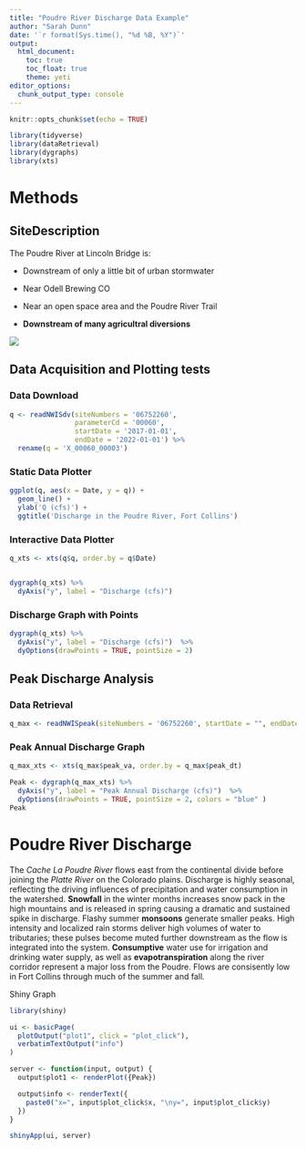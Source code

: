 ```yaml
---
title: "Poudre River Discharge Data Example"
author: "Sarah Dunn"
date: '`r format(Sys.time(), "%d %B, %Y")`'
output:
  html_document:
    toc: true
    toc_float: true
    theme: yeti
editor_options: 
  chunk_output_type: console
---
```


```r
knitr::opts_chunk$set(echo = TRUE)

library(tidyverse)
library(dataRetrieval)
library(dygraphs)
library(xts)
```


# Methods

## SiteDescription

The Poudre River at Lincoln Bridge is:

  - Downstream of only a little bit of urban stormwater

  - Near Odell Brewing CO
  
  - Near an open space area and the Poudre River Trail
  
  - **Downstream of many agricultral diversions**

![](https://waterdata.usgs.gov/nwisweb/local/state/co/text/pics/06752260big.jpg)


## Data Acquisition and Plotting tests

### Data Download


```r

q <- readNWISdv(siteNumbers = '06752260',
                parameterCd = '00060',
                startDate = '2017-01-01',
                endDate = '2022-01-01') %>%
  rename(q = 'X_00060_00003')


```



### Static Data Plotter


```r

ggplot(q, aes(x = Date, y = q)) + 
  geom_line() + 
  ylab('Q (cfs)') + 
  ggtitle('Discharge in the Poudre River, Fort Collins')

```


### Interactive Data Plotter


```r

q_xts <- xts(q$q, order.by = q$Date)


dygraph(q_xts) %>%
  dyAxis("y", label = "Discharge (cfs)") 
```



### Discharge Graph with Points
```r
dygraph(q_xts) %>%
  dyAxis("y", label = "Discharge (cfs)")  %>%
  dyOptions(drawPoints = TRUE, pointSize = 2)

```

## Peak Discharge Analysis

### Data Retrieval
```r
q_max <- readNWISpeak(siteNumbers = '06752260', startDate = "", endDate = "", asDateTime = TRUE)
```

### Peak Annual Discharge Graph

```r
q_max_xts <- xts(q_max$peak_va, order.by = q_max$peak_dt)

Peak <- dygraph(q_max_xts) %>%
  dyAxis("y", label = "Peak Annual Discharge (cfs)")  %>%
  dyOptions(drawPoints = TRUE, pointSize = 2, colors = "blue" )
Peak
```
# Poudre River Discharge

The *Cache La Poudre River* flows east from the continental divide before joining the *Platte River* on the Colorado plains. Discharge is highly seasonal, reflecting the driving influences of precipitation and water consumption in the watershed. **Snowfall** in the winter months increases snow pack in the high mountains and is released in spring causing a dramatic and sustained spike in discharge. Flashy summer **monsoons** generate smaller peaks. High intensity and localized rain storms deliver high volumes of water to tributaries; these pulses become muted further downstream as the flow is integrated into the system. **Consumptive** water use for irrigation and drinking water supply, as well as **evapotranspiration** along the river corridor represent a major loss from the Poudre. Flows are consisently low in Fort Collins through much of the summer and fall. 

Shiny Graph 
```r
library(shiny)

ui <- basicPage(
  plotOutput("plot1", click = "plot_click"),
  verbatimTextOutput("info")
)

server <- function(input, output) {
  output$plot1 <- renderPlot({Peak})

  output$info <- renderText({
    paste0("x=", input$plot_click$x, "\ny=", input$plot_click$y)
  })
}

shinyApp(ui, server)
```


